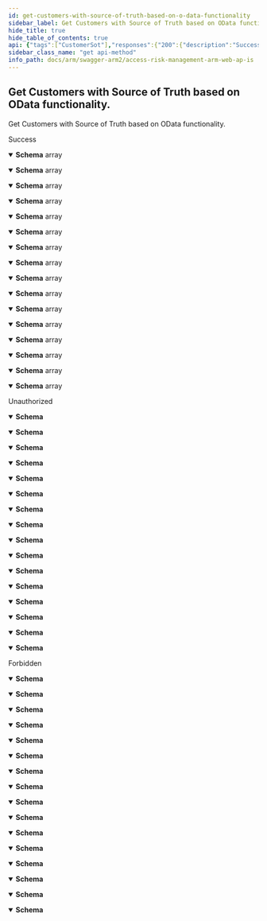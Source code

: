 ```yaml
---
id: get-customers-with-source-of-truth-based-on-o-data-functionality
sidebar_label: Get Customers with Source of Truth based on OData functionality.
hide_title: true
hide_table_of_contents: true
api: {"tags":["CustomerSot"],"responses":{"200":{"description":"Success","content":{"application/json;odata.metadata=minimal;odata.streaming=true":{"schema":{"type":"array","items":{"type":"object","properties":{"customerId":{"type":"string","format":"uuid","nullable":true},"accountId":{"type":"integer","format":"int32","nullable":true},"customerName":{"type":"string","nullable":true},"accountName":{"type":"string","nullable":true},"authenticationMethod":{"enum":[0,1,2,3,4],"type":"integer","format":"int32"},"sourceOfTruth":{"type":"integer","format":"int32"}},"additionalProperties":false}}},"application/json;odata.metadata=minimal;odata.streaming=false":{"schema":{"type":"array","items":{"type":"object","properties":{"customerId":{"type":"string","format":"uuid","nullable":true},"accountId":{"type":"integer","format":"int32","nullable":true},"customerName":{"type":"string","nullable":true},"accountName":{"type":"string","nullable":true},"authenticationMethod":{"enum":[0,1,2,3,4],"type":"integer","format":"int32"},"sourceOfTruth":{"type":"integer","format":"int32"}},"additionalProperties":false}}},"application/json;odata.metadata=minimal":{"schema":{"type":"array","items":{"type":"object","properties":{"customerId":{"type":"string","format":"uuid","nullable":true},"accountId":{"type":"integer","format":"int32","nullable":true},"customerName":{"type":"string","nullable":true},"accountName":{"type":"string","nullable":true},"authenticationMethod":{"enum":[0,1,2,3,4],"type":"integer","format":"int32"},"sourceOfTruth":{"type":"integer","format":"int32"}},"additionalProperties":false}}},"application/json;odata.metadata=full;odata.streaming=true":{"schema":{"type":"array","items":{"type":"object","properties":{"customerId":{"type":"string","format":"uuid","nullable":true},"accountId":{"type":"integer","format":"int32","nullable":true},"customerName":{"type":"string","nullable":true},"accountName":{"type":"string","nullable":true},"authenticationMethod":{"enum":[0,1,2,3,4],"type":"integer","format":"int32"},"sourceOfTruth":{"type":"integer","format":"int32"}},"additionalProperties":false}}},"application/json;odata.metadata=full;odata.streaming=false":{"schema":{"type":"array","items":{"type":"object","properties":{"customerId":{"type":"string","format":"uuid","nullable":true},"accountId":{"type":"integer","format":"int32","nullable":true},"customerName":{"type":"string","nullable":true},"accountName":{"type":"string","nullable":true},"authenticationMethod":{"enum":[0,1,2,3,4],"type":"integer","format":"int32"},"sourceOfTruth":{"type":"integer","format":"int32"}},"additionalProperties":false}}},"application/json;odata.metadata=full":{"schema":{"type":"array","items":{"type":"object","properties":{"customerId":{"type":"string","format":"uuid","nullable":true},"accountId":{"type":"integer","format":"int32","nullable":true},"customerName":{"type":"string","nullable":true},"accountName":{"type":"string","nullable":true},"authenticationMethod":{"enum":[0,1,2,3,4],"type":"integer","format":"int32"},"sourceOfTruth":{"type":"integer","format":"int32"}},"additionalProperties":false}}},"application/json;odata.metadata=none;odata.streaming=true":{"schema":{"type":"array","items":{"type":"object","properties":{"customerId":{"type":"string","format":"uuid","nullable":true},"accountId":{"type":"integer","format":"int32","nullable":true},"customerName":{"type":"string","nullable":true},"accountName":{"type":"string","nullable":true},"authenticationMethod":{"enum":[0,1,2,3,4],"type":"integer","format":"int32"},"sourceOfTruth":{"type":"integer","format":"int32"}},"additionalProperties":false}}},"application/json;odata.metadata=none;odata.streaming=false":{"schema":{"type":"array","items":{"type":"object","properties":{"customerId":{"type":"string","format":"uuid","nullable":true},"accountId":{"type":"integer","format":"int32","nullable":true},"customerName":{"type":"string","nullable":true},"accountName":{"type":"string","nullable":true},"authenticationMethod":{"enum":[0,1,2,3,4],"type":"integer","format":"int32"},"sourceOfTruth":{"type":"integer","format":"int32"}},"additionalProperties":false}}},"application/json;odata.metadata=none":{"schema":{"type":"array","items":{"type":"object","properties":{"customerId":{"type":"string","format":"uuid","nullable":true},"accountId":{"type":"integer","format":"int32","nullable":true},"customerName":{"type":"string","nullable":true},"accountName":{"type":"string","nullable":true},"authenticationMethod":{"enum":[0,1,2,3,4],"type":"integer","format":"int32"},"sourceOfTruth":{"type":"integer","format":"int32"}},"additionalProperties":false}}},"application/json;odata.streaming=true":{"schema":{"type":"array","items":{"type":"object","properties":{"customerId":{"type":"string","format":"uuid","nullable":true},"accountId":{"type":"integer","format":"int32","nullable":true},"customerName":{"type":"string","nullable":true},"accountName":{"type":"string","nullable":true},"authenticationMethod":{"enum":[0,1,2,3,4],"type":"integer","format":"int32"},"sourceOfTruth":{"type":"integer","format":"int32"}},"additionalProperties":false}}},"application/json;odata.streaming=false":{"schema":{"type":"array","items":{"type":"object","properties":{"customerId":{"type":"string","format":"uuid","nullable":true},"accountId":{"type":"integer","format":"int32","nullable":true},"customerName":{"type":"string","nullable":true},"accountName":{"type":"string","nullable":true},"authenticationMethod":{"enum":[0,1,2,3,4],"type":"integer","format":"int32"},"sourceOfTruth":{"type":"integer","format":"int32"}},"additionalProperties":false}}},"application/json":{"schema":{"type":"array","items":{"type":"object","properties":{"customerId":{"type":"string","format":"uuid","nullable":true},"accountId":{"type":"integer","format":"int32","nullable":true},"customerName":{"type":"string","nullable":true},"accountName":{"type":"string","nullable":true},"authenticationMethod":{"enum":[0,1,2,3,4],"type":"integer","format":"int32"},"sourceOfTruth":{"type":"integer","format":"int32"}},"additionalProperties":false}}},"application/xml":{"schema":{"type":"array","items":{"type":"object","properties":{"customerId":{"type":"string","format":"uuid","nullable":true},"accountId":{"type":"integer","format":"int32","nullable":true},"customerName":{"type":"string","nullable":true},"accountName":{"type":"string","nullable":true},"authenticationMethod":{"enum":[0,1,2,3,4],"type":"integer","format":"int32"},"sourceOfTruth":{"type":"integer","format":"int32"}},"additionalProperties":false}}},"application/prs.odatatestxx-odata":{"schema":{"type":"array","items":{"type":"object","properties":{"customerId":{"type":"string","format":"uuid","nullable":true},"accountId":{"type":"integer","format":"int32","nullable":true},"customerName":{"type":"string","nullable":true},"accountName":{"type":"string","nullable":true},"authenticationMethod":{"enum":[0,1,2,3,4],"type":"integer","format":"int32"},"sourceOfTruth":{"type":"integer","format":"int32"}},"additionalProperties":false}}},"text/plain":{"schema":{"type":"array","items":{"type":"object","properties":{"customerId":{"type":"string","format":"uuid","nullable":true},"accountId":{"type":"integer","format":"int32","nullable":true},"customerName":{"type":"string","nullable":true},"accountName":{"type":"string","nullable":true},"authenticationMethod":{"enum":[0,1,2,3,4],"type":"integer","format":"int32"},"sourceOfTruth":{"type":"integer","format":"int32"}},"additionalProperties":false}}},"text/json":{"schema":{"type":"array","items":{"type":"object","properties":{"customerId":{"type":"string","format":"uuid","nullable":true},"accountId":{"type":"integer","format":"int32","nullable":true},"customerName":{"type":"string","nullable":true},"accountName":{"type":"string","nullable":true},"authenticationMethod":{"enum":[0,1,2,3,4],"type":"integer","format":"int32"},"sourceOfTruth":{"type":"integer","format":"int32"}},"additionalProperties":false}}}}},"401":{"description":"Unauthorized","content":{"application/json;odata.metadata=minimal;odata.streaming=true":{"schema":{}},"application/json;odata.metadata=minimal;odata.streaming=false":{"schema":{}},"application/json;odata.metadata=minimal":{"schema":{}},"application/json;odata.metadata=full;odata.streaming=true":{"schema":{}},"application/json;odata.metadata=full;odata.streaming=false":{"schema":{}},"application/json;odata.metadata=full":{"schema":{}},"application/json;odata.metadata=none;odata.streaming=true":{"schema":{}},"application/json;odata.metadata=none;odata.streaming=false":{"schema":{}},"application/json;odata.metadata=none":{"schema":{}},"application/json;odata.streaming=true":{"schema":{}},"application/json;odata.streaming=false":{"schema":{}},"application/json":{"schema":{}},"application/xml":{"schema":{}},"application/prs.odatatestxx-odata":{"schema":{}},"text/plain":{"schema":{}},"text/json":{"schema":{}}}},"403":{"description":"Forbidden","content":{"application/json;odata.metadata=minimal;odata.streaming=true":{"schema":{}},"application/json;odata.metadata=minimal;odata.streaming=false":{"schema":{}},"application/json;odata.metadata=minimal":{"schema":{}},"application/json;odata.metadata=full;odata.streaming=true":{"schema":{}},"application/json;odata.metadata=full;odata.streaming=false":{"schema":{}},"application/json;odata.metadata=full":{"schema":{}},"application/json;odata.metadata=none;odata.streaming=true":{"schema":{}},"application/json;odata.metadata=none;odata.streaming=false":{"schema":{}},"application/json;odata.metadata=none":{"schema":{}},"application/json;odata.streaming=true":{"schema":{}},"application/json;odata.streaming=false":{"schema":{}},"application/json":{"schema":{}},"application/xml":{"schema":{}},"application/prs.odatatestxx-odata":{"schema":{}},"text/plain":{"schema":{}},"text/json":{"schema":{}}}}},"description":"Get Customers with Source of Truth based on OData functionality.","method":"get","path":"/api/customer-sot","info":{"title":"Access Risk Management ARM Web APIs","version":"v1"},"postman":{"name":"Get Customers with Source of Truth based on OData functionality.","description":{"type":"text/plain"},"url":{"path":["api","customer-sot"],"host":["{{baseUrl}}"],"query":[],"variable":[]},"header":[{"key":"Accept","value":"application/json;odata.metadata=minimal;odata.streaming=true"}],"method":"GET"}}
sidebar_class_name: "get api-method"
info_path: docs/arm/swagger-arm2/access-risk-management-arm-web-ap-is
---
```



## Get Customers with Source of Truth based on OData functionality.



Get Customers with Source of Truth based on OData functionality.

<div><ApiTabs><TabItem label={"200"} value={"200"}><div>

Success

</div><div><MimeTabs groupId={"mime-type"}><TabItem label={"application/json;odata.metadata=minimal;odata.streaming=true"} value={"application/json;odata.metadata=minimal;odata.streaming=true"}><SchemaTabs groupId={"schema-tabs"}><TabItem label={"Schema"} value={"Schema"}><details style={{}} data-collapsed={false} open={true}><summary style={{"textAlign":"left"}}><strong>Schema</strong><span style={{"opacity":"0.6"}}> array</span></summary><div style={{"textAlign":"left","marginLeft":"1rem"}}></div><ul style={{"marginLeft":"1rem"}}><SchemaItem collapsible={false} name={"customerId"} required={false} schemaDescription={undefined} schemaName={"uuid"} qualifierMessage={undefined} defaultValue={undefined}></SchemaItem><SchemaItem collapsible={false} name={"accountId"} required={false} schemaDescription={undefined} schemaName={"int32"} qualifierMessage={undefined} defaultValue={undefined}></SchemaItem><SchemaItem collapsible={false} name={"customerName"} required={false} schemaDescription={undefined} schemaName={"string"} qualifierMessage={undefined} defaultValue={undefined}></SchemaItem><SchemaItem collapsible={false} name={"accountName"} required={false} schemaDescription={undefined} schemaName={"string"} qualifierMessage={undefined} defaultValue={undefined}></SchemaItem><SchemaItem collapsible={false} name={"authenticationMethod"} required={false} schemaDescription={undefined} schemaName={"int32"} qualifierMessage={"**Possible values:** [`0`, `1`, `2`, `3`, `4`]"} defaultValue={undefined}></SchemaItem><SchemaItem collapsible={false} name={"sourceOfTruth"} required={false} schemaDescription={undefined} schemaName={"int32"} qualifierMessage={undefined} defaultValue={undefined}></SchemaItem></ul></details></TabItem></SchemaTabs></TabItem><TabItem label={"application/json;odata.metadata=minimal;odata.streaming=false"} value={"application/json;odata.metadata=minimal;odata.streaming=false"}><SchemaTabs groupId={"schema-tabs"}><TabItem label={"Schema"} value={"Schema"}><details style={{}} data-collapsed={false} open={true}><summary style={{"textAlign":"left"}}><strong>Schema</strong><span style={{"opacity":"0.6"}}> array</span></summary><div style={{"textAlign":"left","marginLeft":"1rem"}}></div><ul style={{"marginLeft":"1rem"}}><SchemaItem collapsible={false} name={"customerId"} required={false} schemaDescription={undefined} schemaName={"uuid"} qualifierMessage={undefined} defaultValue={undefined}></SchemaItem><SchemaItem collapsible={false} name={"accountId"} required={false} schemaDescription={undefined} schemaName={"int32"} qualifierMessage={undefined} defaultValue={undefined}></SchemaItem><SchemaItem collapsible={false} name={"customerName"} required={false} schemaDescription={undefined} schemaName={"string"} qualifierMessage={undefined} defaultValue={undefined}></SchemaItem><SchemaItem collapsible={false} name={"accountName"} required={false} schemaDescription={undefined} schemaName={"string"} qualifierMessage={undefined} defaultValue={undefined}></SchemaItem><SchemaItem collapsible={false} name={"authenticationMethod"} required={false} schemaDescription={undefined} schemaName={"int32"} qualifierMessage={"**Possible values:** [`0`, `1`, `2`, `3`, `4`]"} defaultValue={undefined}></SchemaItem><SchemaItem collapsible={false} name={"sourceOfTruth"} required={false} schemaDescription={undefined} schemaName={"int32"} qualifierMessage={undefined} defaultValue={undefined}></SchemaItem></ul></details></TabItem></SchemaTabs></TabItem><TabItem label={"application/json;odata.metadata=minimal"} value={"application/json;odata.metadata=minimal"}><SchemaTabs groupId={"schema-tabs"}><TabItem label={"Schema"} value={"Schema"}><details style={{}} data-collapsed={false} open={true}><summary style={{"textAlign":"left"}}><strong>Schema</strong><span style={{"opacity":"0.6"}}> array</span></summary><div style={{"textAlign":"left","marginLeft":"1rem"}}></div><ul style={{"marginLeft":"1rem"}}><SchemaItem collapsible={false} name={"customerId"} required={false} schemaDescription={undefined} schemaName={"uuid"} qualifierMessage={undefined} defaultValue={undefined}></SchemaItem><SchemaItem collapsible={false} name={"accountId"} required={false} schemaDescription={undefined} schemaName={"int32"} qualifierMessage={undefined} defaultValue={undefined}></SchemaItem><SchemaItem collapsible={false} name={"customerName"} required={false} schemaDescription={undefined} schemaName={"string"} qualifierMessage={undefined} defaultValue={undefined}></SchemaItem><SchemaItem collapsible={false} name={"accountName"} required={false} schemaDescription={undefined} schemaName={"string"} qualifierMessage={undefined} defaultValue={undefined}></SchemaItem><SchemaItem collapsible={false} name={"authenticationMethod"} required={false} schemaDescription={undefined} schemaName={"int32"} qualifierMessage={"**Possible values:** [`0`, `1`, `2`, `3`, `4`]"} defaultValue={undefined}></SchemaItem><SchemaItem collapsible={false} name={"sourceOfTruth"} required={false} schemaDescription={undefined} schemaName={"int32"} qualifierMessage={undefined} defaultValue={undefined}></SchemaItem></ul></details></TabItem></SchemaTabs></TabItem><TabItem label={"application/json;odata.metadata=full;odata.streaming=true"} value={"application/json;odata.metadata=full;odata.streaming=true"}><SchemaTabs groupId={"schema-tabs"}><TabItem label={"Schema"} value={"Schema"}><details style={{}} data-collapsed={false} open={true}><summary style={{"textAlign":"left"}}><strong>Schema</strong><span style={{"opacity":"0.6"}}> array</span></summary><div style={{"textAlign":"left","marginLeft":"1rem"}}></div><ul style={{"marginLeft":"1rem"}}><SchemaItem collapsible={false} name={"customerId"} required={false} schemaDescription={undefined} schemaName={"uuid"} qualifierMessage={undefined} defaultValue={undefined}></SchemaItem><SchemaItem collapsible={false} name={"accountId"} required={false} schemaDescription={undefined} schemaName={"int32"} qualifierMessage={undefined} defaultValue={undefined}></SchemaItem><SchemaItem collapsible={false} name={"customerName"} required={false} schemaDescription={undefined} schemaName={"string"} qualifierMessage={undefined} defaultValue={undefined}></SchemaItem><SchemaItem collapsible={false} name={"accountName"} required={false} schemaDescription={undefined} schemaName={"string"} qualifierMessage={undefined} defaultValue={undefined}></SchemaItem><SchemaItem collapsible={false} name={"authenticationMethod"} required={false} schemaDescription={undefined} schemaName={"int32"} qualifierMessage={"**Possible values:** [`0`, `1`, `2`, `3`, `4`]"} defaultValue={undefined}></SchemaItem><SchemaItem collapsible={false} name={"sourceOfTruth"} required={false} schemaDescription={undefined} schemaName={"int32"} qualifierMessage={undefined} defaultValue={undefined}></SchemaItem></ul></details></TabItem></SchemaTabs></TabItem><TabItem label={"application/json;odata.metadata=full;odata.streaming=false"} value={"application/json;odata.metadata=full;odata.streaming=false"}><SchemaTabs groupId={"schema-tabs"}><TabItem label={"Schema"} value={"Schema"}><details style={{}} data-collapsed={false} open={true}><summary style={{"textAlign":"left"}}><strong>Schema</strong><span style={{"opacity":"0.6"}}> array</span></summary><div style={{"textAlign":"left","marginLeft":"1rem"}}></div><ul style={{"marginLeft":"1rem"}}><SchemaItem collapsible={false} name={"customerId"} required={false} schemaDescription={undefined} schemaName={"uuid"} qualifierMessage={undefined} defaultValue={undefined}></SchemaItem><SchemaItem collapsible={false} name={"accountId"} required={false} schemaDescription={undefined} schemaName={"int32"} qualifierMessage={undefined} defaultValue={undefined}></SchemaItem><SchemaItem collapsible={false} name={"customerName"} required={false} schemaDescription={undefined} schemaName={"string"} qualifierMessage={undefined} defaultValue={undefined}></SchemaItem><SchemaItem collapsible={false} name={"accountName"} required={false} schemaDescription={undefined} schemaName={"string"} qualifierMessage={undefined} defaultValue={undefined}></SchemaItem><SchemaItem collapsible={false} name={"authenticationMethod"} required={false} schemaDescription={undefined} schemaName={"int32"} qualifierMessage={"**Possible values:** [`0`, `1`, `2`, `3`, `4`]"} defaultValue={undefined}></SchemaItem><SchemaItem collapsible={false} name={"sourceOfTruth"} required={false} schemaDescription={undefined} schemaName={"int32"} qualifierMessage={undefined} defaultValue={undefined}></SchemaItem></ul></details></TabItem></SchemaTabs></TabItem><TabItem label={"application/json;odata.metadata=full"} value={"application/json;odata.metadata=full"}><SchemaTabs groupId={"schema-tabs"}><TabItem label={"Schema"} value={"Schema"}><details style={{}} data-collapsed={false} open={true}><summary style={{"textAlign":"left"}}><strong>Schema</strong><span style={{"opacity":"0.6"}}> array</span></summary><div style={{"textAlign":"left","marginLeft":"1rem"}}></div><ul style={{"marginLeft":"1rem"}}><SchemaItem collapsible={false} name={"customerId"} required={false} schemaDescription={undefined} schemaName={"uuid"} qualifierMessage={undefined} defaultValue={undefined}></SchemaItem><SchemaItem collapsible={false} name={"accountId"} required={false} schemaDescription={undefined} schemaName={"int32"} qualifierMessage={undefined} defaultValue={undefined}></SchemaItem><SchemaItem collapsible={false} name={"customerName"} required={false} schemaDescription={undefined} schemaName={"string"} qualifierMessage={undefined} defaultValue={undefined}></SchemaItem><SchemaItem collapsible={false} name={"accountName"} required={false} schemaDescription={undefined} schemaName={"string"} qualifierMessage={undefined} defaultValue={undefined}></SchemaItem><SchemaItem collapsible={false} name={"authenticationMethod"} required={false} schemaDescription={undefined} schemaName={"int32"} qualifierMessage={"**Possible values:** [`0`, `1`, `2`, `3`, `4`]"} defaultValue={undefined}></SchemaItem><SchemaItem collapsible={false} name={"sourceOfTruth"} required={false} schemaDescription={undefined} schemaName={"int32"} qualifierMessage={undefined} defaultValue={undefined}></SchemaItem></ul></details></TabItem></SchemaTabs></TabItem><TabItem label={"application/json;odata.metadata=none;odata.streaming=true"} value={"application/json;odata.metadata=none;odata.streaming=true"}><SchemaTabs groupId={"schema-tabs"}><TabItem label={"Schema"} value={"Schema"}><details style={{}} data-collapsed={false} open={true}><summary style={{"textAlign":"left"}}><strong>Schema</strong><span style={{"opacity":"0.6"}}> array</span></summary><div style={{"textAlign":"left","marginLeft":"1rem"}}></div><ul style={{"marginLeft":"1rem"}}><SchemaItem collapsible={false} name={"customerId"} required={false} schemaDescription={undefined} schemaName={"uuid"} qualifierMessage={undefined} defaultValue={undefined}></SchemaItem><SchemaItem collapsible={false} name={"accountId"} required={false} schemaDescription={undefined} schemaName={"int32"} qualifierMessage={undefined} defaultValue={undefined}></SchemaItem><SchemaItem collapsible={false} name={"customerName"} required={false} schemaDescription={undefined} schemaName={"string"} qualifierMessage={undefined} defaultValue={undefined}></SchemaItem><SchemaItem collapsible={false} name={"accountName"} required={false} schemaDescription={undefined} schemaName={"string"} qualifierMessage={undefined} defaultValue={undefined}></SchemaItem><SchemaItem collapsible={false} name={"authenticationMethod"} required={false} schemaDescription={undefined} schemaName={"int32"} qualifierMessage={"**Possible values:** [`0`, `1`, `2`, `3`, `4`]"} defaultValue={undefined}></SchemaItem><SchemaItem collapsible={false} name={"sourceOfTruth"} required={false} schemaDescription={undefined} schemaName={"int32"} qualifierMessage={undefined} defaultValue={undefined}></SchemaItem></ul></details></TabItem></SchemaTabs></TabItem><TabItem label={"application/json;odata.metadata=none;odata.streaming=false"} value={"application/json;odata.metadata=none;odata.streaming=false"}><SchemaTabs groupId={"schema-tabs"}><TabItem label={"Schema"} value={"Schema"}><details style={{}} data-collapsed={false} open={true}><summary style={{"textAlign":"left"}}><strong>Schema</strong><span style={{"opacity":"0.6"}}> array</span></summary><div style={{"textAlign":"left","marginLeft":"1rem"}}></div><ul style={{"marginLeft":"1rem"}}><SchemaItem collapsible={false} name={"customerId"} required={false} schemaDescription={undefined} schemaName={"uuid"} qualifierMessage={undefined} defaultValue={undefined}></SchemaItem><SchemaItem collapsible={false} name={"accountId"} required={false} schemaDescription={undefined} schemaName={"int32"} qualifierMessage={undefined} defaultValue={undefined}></SchemaItem><SchemaItem collapsible={false} name={"customerName"} required={false} schemaDescription={undefined} schemaName={"string"} qualifierMessage={undefined} defaultValue={undefined}></SchemaItem><SchemaItem collapsible={false} name={"accountName"} required={false} schemaDescription={undefined} schemaName={"string"} qualifierMessage={undefined} defaultValue={undefined}></SchemaItem><SchemaItem collapsible={false} name={"authenticationMethod"} required={false} schemaDescription={undefined} schemaName={"int32"} qualifierMessage={"**Possible values:** [`0`, `1`, `2`, `3`, `4`]"} defaultValue={undefined}></SchemaItem><SchemaItem collapsible={false} name={"sourceOfTruth"} required={false} schemaDescription={undefined} schemaName={"int32"} qualifierMessage={undefined} defaultValue={undefined}></SchemaItem></ul></details></TabItem></SchemaTabs></TabItem><TabItem label={"application/json;odata.metadata=none"} value={"application/json;odata.metadata=none"}><SchemaTabs groupId={"schema-tabs"}><TabItem label={"Schema"} value={"Schema"}><details style={{}} data-collapsed={false} open={true}><summary style={{"textAlign":"left"}}><strong>Schema</strong><span style={{"opacity":"0.6"}}> array</span></summary><div style={{"textAlign":"left","marginLeft":"1rem"}}></div><ul style={{"marginLeft":"1rem"}}><SchemaItem collapsible={false} name={"customerId"} required={false} schemaDescription={undefined} schemaName={"uuid"} qualifierMessage={undefined} defaultValue={undefined}></SchemaItem><SchemaItem collapsible={false} name={"accountId"} required={false} schemaDescription={undefined} schemaName={"int32"} qualifierMessage={undefined} defaultValue={undefined}></SchemaItem><SchemaItem collapsible={false} name={"customerName"} required={false} schemaDescription={undefined} schemaName={"string"} qualifierMessage={undefined} defaultValue={undefined}></SchemaItem><SchemaItem collapsible={false} name={"accountName"} required={false} schemaDescription={undefined} schemaName={"string"} qualifierMessage={undefined} defaultValue={undefined}></SchemaItem><SchemaItem collapsible={false} name={"authenticationMethod"} required={false} schemaDescription={undefined} schemaName={"int32"} qualifierMessage={"**Possible values:** [`0`, `1`, `2`, `3`, `4`]"} defaultValue={undefined}></SchemaItem><SchemaItem collapsible={false} name={"sourceOfTruth"} required={false} schemaDescription={undefined} schemaName={"int32"} qualifierMessage={undefined} defaultValue={undefined}></SchemaItem></ul></details></TabItem></SchemaTabs></TabItem><TabItem label={"application/json;odata.streaming=true"} value={"application/json;odata.streaming=true"}><SchemaTabs groupId={"schema-tabs"}><TabItem label={"Schema"} value={"Schema"}><details style={{}} data-collapsed={false} open={true}><summary style={{"textAlign":"left"}}><strong>Schema</strong><span style={{"opacity":"0.6"}}> array</span></summary><div style={{"textAlign":"left","marginLeft":"1rem"}}></div><ul style={{"marginLeft":"1rem"}}><SchemaItem collapsible={false} name={"customerId"} required={false} schemaDescription={undefined} schemaName={"uuid"} qualifierMessage={undefined} defaultValue={undefined}></SchemaItem><SchemaItem collapsible={false} name={"accountId"} required={false} schemaDescription={undefined} schemaName={"int32"} qualifierMessage={undefined} defaultValue={undefined}></SchemaItem><SchemaItem collapsible={false} name={"customerName"} required={false} schemaDescription={undefined} schemaName={"string"} qualifierMessage={undefined} defaultValue={undefined}></SchemaItem><SchemaItem collapsible={false} name={"accountName"} required={false} schemaDescription={undefined} schemaName={"string"} qualifierMessage={undefined} defaultValue={undefined}></SchemaItem><SchemaItem collapsible={false} name={"authenticationMethod"} required={false} schemaDescription={undefined} schemaName={"int32"} qualifierMessage={"**Possible values:** [`0`, `1`, `2`, `3`, `4`]"} defaultValue={undefined}></SchemaItem><SchemaItem collapsible={false} name={"sourceOfTruth"} required={false} schemaDescription={undefined} schemaName={"int32"} qualifierMessage={undefined} defaultValue={undefined}></SchemaItem></ul></details></TabItem></SchemaTabs></TabItem><TabItem label={"application/json;odata.streaming=false"} value={"application/json;odata.streaming=false"}><SchemaTabs groupId={"schema-tabs"}><TabItem label={"Schema"} value={"Schema"}><details style={{}} data-collapsed={false} open={true}><summary style={{"textAlign":"left"}}><strong>Schema</strong><span style={{"opacity":"0.6"}}> array</span></summary><div style={{"textAlign":"left","marginLeft":"1rem"}}></div><ul style={{"marginLeft":"1rem"}}><SchemaItem collapsible={false} name={"customerId"} required={false} schemaDescription={undefined} schemaName={"uuid"} qualifierMessage={undefined} defaultValue={undefined}></SchemaItem><SchemaItem collapsible={false} name={"accountId"} required={false} schemaDescription={undefined} schemaName={"int32"} qualifierMessage={undefined} defaultValue={undefined}></SchemaItem><SchemaItem collapsible={false} name={"customerName"} required={false} schemaDescription={undefined} schemaName={"string"} qualifierMessage={undefined} defaultValue={undefined}></SchemaItem><SchemaItem collapsible={false} name={"accountName"} required={false} schemaDescription={undefined} schemaName={"string"} qualifierMessage={undefined} defaultValue={undefined}></SchemaItem><SchemaItem collapsible={false} name={"authenticationMethod"} required={false} schemaDescription={undefined} schemaName={"int32"} qualifierMessage={"**Possible values:** [`0`, `1`, `2`, `3`, `4`]"} defaultValue={undefined}></SchemaItem><SchemaItem collapsible={false} name={"sourceOfTruth"} required={false} schemaDescription={undefined} schemaName={"int32"} qualifierMessage={undefined} defaultValue={undefined}></SchemaItem></ul></details></TabItem></SchemaTabs></TabItem><TabItem label={"application/json"} value={"application/json"}><SchemaTabs groupId={"schema-tabs"}><TabItem label={"Schema"} value={"Schema"}><details style={{}} data-collapsed={false} open={true}><summary style={{"textAlign":"left"}}><strong>Schema</strong><span style={{"opacity":"0.6"}}> array</span></summary><div style={{"textAlign":"left","marginLeft":"1rem"}}></div><ul style={{"marginLeft":"1rem"}}><SchemaItem collapsible={false} name={"customerId"} required={false} schemaDescription={undefined} schemaName={"uuid"} qualifierMessage={undefined} defaultValue={undefined}></SchemaItem><SchemaItem collapsible={false} name={"accountId"} required={false} schemaDescription={undefined} schemaName={"int32"} qualifierMessage={undefined} defaultValue={undefined}></SchemaItem><SchemaItem collapsible={false} name={"customerName"} required={false} schemaDescription={undefined} schemaName={"string"} qualifierMessage={undefined} defaultValue={undefined}></SchemaItem><SchemaItem collapsible={false} name={"accountName"} required={false} schemaDescription={undefined} schemaName={"string"} qualifierMessage={undefined} defaultValue={undefined}></SchemaItem><SchemaItem collapsible={false} name={"authenticationMethod"} required={false} schemaDescription={undefined} schemaName={"int32"} qualifierMessage={"**Possible values:** [`0`, `1`, `2`, `3`, `4`]"} defaultValue={undefined}></SchemaItem><SchemaItem collapsible={false} name={"sourceOfTruth"} required={false} schemaDescription={undefined} schemaName={"int32"} qualifierMessage={undefined} defaultValue={undefined}></SchemaItem></ul></details></TabItem></SchemaTabs></TabItem><TabItem label={"application/xml"} value={"application/xml"}><SchemaTabs groupId={"schema-tabs"}><TabItem label={"Schema"} value={"Schema"}><details style={{}} data-collapsed={false} open={true}><summary style={{"textAlign":"left"}}><strong>Schema</strong><span style={{"opacity":"0.6"}}> array</span></summary><div style={{"textAlign":"left","marginLeft":"1rem"}}></div><ul style={{"marginLeft":"1rem"}}><SchemaItem collapsible={false} name={"customerId"} required={false} schemaDescription={undefined} schemaName={"uuid"} qualifierMessage={undefined} defaultValue={undefined}></SchemaItem><SchemaItem collapsible={false} name={"accountId"} required={false} schemaDescription={undefined} schemaName={"int32"} qualifierMessage={undefined} defaultValue={undefined}></SchemaItem><SchemaItem collapsible={false} name={"customerName"} required={false} schemaDescription={undefined} schemaName={"string"} qualifierMessage={undefined} defaultValue={undefined}></SchemaItem><SchemaItem collapsible={false} name={"accountName"} required={false} schemaDescription={undefined} schemaName={"string"} qualifierMessage={undefined} defaultValue={undefined}></SchemaItem><SchemaItem collapsible={false} name={"authenticationMethod"} required={false} schemaDescription={undefined} schemaName={"int32"} qualifierMessage={"**Possible values:** [`0`, `1`, `2`, `3`, `4`]"} defaultValue={undefined}></SchemaItem><SchemaItem collapsible={false} name={"sourceOfTruth"} required={false} schemaDescription={undefined} schemaName={"int32"} qualifierMessage={undefined} defaultValue={undefined}></SchemaItem></ul></details></TabItem></SchemaTabs></TabItem><TabItem label={"application/prs.odatatestxx-odata"} value={"application/prs.odatatestxx-odata"}><SchemaTabs groupId={"schema-tabs"}><TabItem label={"Schema"} value={"Schema"}><details style={{}} data-collapsed={false} open={true}><summary style={{"textAlign":"left"}}><strong>Schema</strong><span style={{"opacity":"0.6"}}> array</span></summary><div style={{"textAlign":"left","marginLeft":"1rem"}}></div><ul style={{"marginLeft":"1rem"}}><SchemaItem collapsible={false} name={"customerId"} required={false} schemaDescription={undefined} schemaName={"uuid"} qualifierMessage={undefined} defaultValue={undefined}></SchemaItem><SchemaItem collapsible={false} name={"accountId"} required={false} schemaDescription={undefined} schemaName={"int32"} qualifierMessage={undefined} defaultValue={undefined}></SchemaItem><SchemaItem collapsible={false} name={"customerName"} required={false} schemaDescription={undefined} schemaName={"string"} qualifierMessage={undefined} defaultValue={undefined}></SchemaItem><SchemaItem collapsible={false} name={"accountName"} required={false} schemaDescription={undefined} schemaName={"string"} qualifierMessage={undefined} defaultValue={undefined}></SchemaItem><SchemaItem collapsible={false} name={"authenticationMethod"} required={false} schemaDescription={undefined} schemaName={"int32"} qualifierMessage={"**Possible values:** [`0`, `1`, `2`, `3`, `4`]"} defaultValue={undefined}></SchemaItem><SchemaItem collapsible={false} name={"sourceOfTruth"} required={false} schemaDescription={undefined} schemaName={"int32"} qualifierMessage={undefined} defaultValue={undefined}></SchemaItem></ul></details></TabItem></SchemaTabs></TabItem><TabItem label={"text/plain"} value={"text/plain"}><SchemaTabs groupId={"schema-tabs"}><TabItem label={"Schema"} value={"Schema"}><details style={{}} data-collapsed={false} open={true}><summary style={{"textAlign":"left"}}><strong>Schema</strong><span style={{"opacity":"0.6"}}> array</span></summary><div style={{"textAlign":"left","marginLeft":"1rem"}}></div><ul style={{"marginLeft":"1rem"}}><SchemaItem collapsible={false} name={"customerId"} required={false} schemaDescription={undefined} schemaName={"uuid"} qualifierMessage={undefined} defaultValue={undefined}></SchemaItem><SchemaItem collapsible={false} name={"accountId"} required={false} schemaDescription={undefined} schemaName={"int32"} qualifierMessage={undefined} defaultValue={undefined}></SchemaItem><SchemaItem collapsible={false} name={"customerName"} required={false} schemaDescription={undefined} schemaName={"string"} qualifierMessage={undefined} defaultValue={undefined}></SchemaItem><SchemaItem collapsible={false} name={"accountName"} required={false} schemaDescription={undefined} schemaName={"string"} qualifierMessage={undefined} defaultValue={undefined}></SchemaItem><SchemaItem collapsible={false} name={"authenticationMethod"} required={false} schemaDescription={undefined} schemaName={"int32"} qualifierMessage={"**Possible values:** [`0`, `1`, `2`, `3`, `4`]"} defaultValue={undefined}></SchemaItem><SchemaItem collapsible={false} name={"sourceOfTruth"} required={false} schemaDescription={undefined} schemaName={"int32"} qualifierMessage={undefined} defaultValue={undefined}></SchemaItem></ul></details></TabItem></SchemaTabs></TabItem><TabItem label={"text/json"} value={"text/json"}><SchemaTabs groupId={"schema-tabs"}><TabItem label={"Schema"} value={"Schema"}><details style={{}} data-collapsed={false} open={true}><summary style={{"textAlign":"left"}}><strong>Schema</strong><span style={{"opacity":"0.6"}}> array</span></summary><div style={{"textAlign":"left","marginLeft":"1rem"}}></div><ul style={{"marginLeft":"1rem"}}><SchemaItem collapsible={false} name={"customerId"} required={false} schemaDescription={undefined} schemaName={"uuid"} qualifierMessage={undefined} defaultValue={undefined}></SchemaItem><SchemaItem collapsible={false} name={"accountId"} required={false} schemaDescription={undefined} schemaName={"int32"} qualifierMessage={undefined} defaultValue={undefined}></SchemaItem><SchemaItem collapsible={false} name={"customerName"} required={false} schemaDescription={undefined} schemaName={"string"} qualifierMessage={undefined} defaultValue={undefined}></SchemaItem><SchemaItem collapsible={false} name={"accountName"} required={false} schemaDescription={undefined} schemaName={"string"} qualifierMessage={undefined} defaultValue={undefined}></SchemaItem><SchemaItem collapsible={false} name={"authenticationMethod"} required={false} schemaDescription={undefined} schemaName={"int32"} qualifierMessage={"**Possible values:** [`0`, `1`, `2`, `3`, `4`]"} defaultValue={undefined}></SchemaItem><SchemaItem collapsible={false} name={"sourceOfTruth"} required={false} schemaDescription={undefined} schemaName={"int32"} qualifierMessage={undefined} defaultValue={undefined}></SchemaItem></ul></details></TabItem></SchemaTabs></TabItem></MimeTabs></div></TabItem><TabItem label={"401"} value={"401"}><div>

Unauthorized

</div><div><MimeTabs groupId={"mime-type"}><TabItem label={"application/json;odata.metadata=minimal;odata.streaming=true"} value={"application/json;odata.metadata=minimal;odata.streaming=true"}><SchemaTabs groupId={"schema-tabs"}><TabItem label={"Schema"} value={"Schema"}><details style={{}} data-collapsed={false} open={true}><summary style={{"textAlign":"left"}}><strong>Schema</strong></summary><div style={{"textAlign":"left","marginLeft":"1rem"}}></div><ul style={{"marginLeft":"1rem"}}></ul></details></TabItem></SchemaTabs></TabItem><TabItem label={"application/json;odata.metadata=minimal;odata.streaming=false"} value={"application/json;odata.metadata=minimal;odata.streaming=false"}><SchemaTabs groupId={"schema-tabs"}><TabItem label={"Schema"} value={"Schema"}><details style={{}} data-collapsed={false} open={true}><summary style={{"textAlign":"left"}}><strong>Schema</strong></summary><div style={{"textAlign":"left","marginLeft":"1rem"}}></div><ul style={{"marginLeft":"1rem"}}></ul></details></TabItem></SchemaTabs></TabItem><TabItem label={"application/json;odata.metadata=minimal"} value={"application/json;odata.metadata=minimal"}><SchemaTabs groupId={"schema-tabs"}><TabItem label={"Schema"} value={"Schema"}><details style={{}} data-collapsed={false} open={true}><summary style={{"textAlign":"left"}}><strong>Schema</strong></summary><div style={{"textAlign":"left","marginLeft":"1rem"}}></div><ul style={{"marginLeft":"1rem"}}></ul></details></TabItem></SchemaTabs></TabItem><TabItem label={"application/json;odata.metadata=full;odata.streaming=true"} value={"application/json;odata.metadata=full;odata.streaming=true"}><SchemaTabs groupId={"schema-tabs"}><TabItem label={"Schema"} value={"Schema"}><details style={{}} data-collapsed={false} open={true}><summary style={{"textAlign":"left"}}><strong>Schema</strong></summary><div style={{"textAlign":"left","marginLeft":"1rem"}}></div><ul style={{"marginLeft":"1rem"}}></ul></details></TabItem></SchemaTabs></TabItem><TabItem label={"application/json;odata.metadata=full;odata.streaming=false"} value={"application/json;odata.metadata=full;odata.streaming=false"}><SchemaTabs groupId={"schema-tabs"}><TabItem label={"Schema"} value={"Schema"}><details style={{}} data-collapsed={false} open={true}><summary style={{"textAlign":"left"}}><strong>Schema</strong></summary><div style={{"textAlign":"left","marginLeft":"1rem"}}></div><ul style={{"marginLeft":"1rem"}}></ul></details></TabItem></SchemaTabs></TabItem><TabItem label={"application/json;odata.metadata=full"} value={"application/json;odata.metadata=full"}><SchemaTabs groupId={"schema-tabs"}><TabItem label={"Schema"} value={"Schema"}><details style={{}} data-collapsed={false} open={true}><summary style={{"textAlign":"left"}}><strong>Schema</strong></summary><div style={{"textAlign":"left","marginLeft":"1rem"}}></div><ul style={{"marginLeft":"1rem"}}></ul></details></TabItem></SchemaTabs></TabItem><TabItem label={"application/json;odata.metadata=none;odata.streaming=true"} value={"application/json;odata.metadata=none;odata.streaming=true"}><SchemaTabs groupId={"schema-tabs"}><TabItem label={"Schema"} value={"Schema"}><details style={{}} data-collapsed={false} open={true}><summary style={{"textAlign":"left"}}><strong>Schema</strong></summary><div style={{"textAlign":"left","marginLeft":"1rem"}}></div><ul style={{"marginLeft":"1rem"}}></ul></details></TabItem></SchemaTabs></TabItem><TabItem label={"application/json;odata.metadata=none;odata.streaming=false"} value={"application/json;odata.metadata=none;odata.streaming=false"}><SchemaTabs groupId={"schema-tabs"}><TabItem label={"Schema"} value={"Schema"}><details style={{}} data-collapsed={false} open={true}><summary style={{"textAlign":"left"}}><strong>Schema</strong></summary><div style={{"textAlign":"left","marginLeft":"1rem"}}></div><ul style={{"marginLeft":"1rem"}}></ul></details></TabItem></SchemaTabs></TabItem><TabItem label={"application/json;odata.metadata=none"} value={"application/json;odata.metadata=none"}><SchemaTabs groupId={"schema-tabs"}><TabItem label={"Schema"} value={"Schema"}><details style={{}} data-collapsed={false} open={true}><summary style={{"textAlign":"left"}}><strong>Schema</strong></summary><div style={{"textAlign":"left","marginLeft":"1rem"}}></div><ul style={{"marginLeft":"1rem"}}></ul></details></TabItem></SchemaTabs></TabItem><TabItem label={"application/json;odata.streaming=true"} value={"application/json;odata.streaming=true"}><SchemaTabs groupId={"schema-tabs"}><TabItem label={"Schema"} value={"Schema"}><details style={{}} data-collapsed={false} open={true}><summary style={{"textAlign":"left"}}><strong>Schema</strong></summary><div style={{"textAlign":"left","marginLeft":"1rem"}}></div><ul style={{"marginLeft":"1rem"}}></ul></details></TabItem></SchemaTabs></TabItem><TabItem label={"application/json;odata.streaming=false"} value={"application/json;odata.streaming=false"}><SchemaTabs groupId={"schema-tabs"}><TabItem label={"Schema"} value={"Schema"}><details style={{}} data-collapsed={false} open={true}><summary style={{"textAlign":"left"}}><strong>Schema</strong></summary><div style={{"textAlign":"left","marginLeft":"1rem"}}></div><ul style={{"marginLeft":"1rem"}}></ul></details></TabItem></SchemaTabs></TabItem><TabItem label={"application/json"} value={"application/json"}><SchemaTabs groupId={"schema-tabs"}><TabItem label={"Schema"} value={"Schema"}><details style={{}} data-collapsed={false} open={true}><summary style={{"textAlign":"left"}}><strong>Schema</strong></summary><div style={{"textAlign":"left","marginLeft":"1rem"}}></div><ul style={{"marginLeft":"1rem"}}></ul></details></TabItem></SchemaTabs></TabItem><TabItem label={"application/xml"} value={"application/xml"}><SchemaTabs groupId={"schema-tabs"}><TabItem label={"Schema"} value={"Schema"}><details style={{}} data-collapsed={false} open={true}><summary style={{"textAlign":"left"}}><strong>Schema</strong></summary><div style={{"textAlign":"left","marginLeft":"1rem"}}></div><ul style={{"marginLeft":"1rem"}}></ul></details></TabItem></SchemaTabs></TabItem><TabItem label={"application/prs.odatatestxx-odata"} value={"application/prs.odatatestxx-odata"}><SchemaTabs groupId={"schema-tabs"}><TabItem label={"Schema"} value={"Schema"}><details style={{}} data-collapsed={false} open={true}><summary style={{"textAlign":"left"}}><strong>Schema</strong></summary><div style={{"textAlign":"left","marginLeft":"1rem"}}></div><ul style={{"marginLeft":"1rem"}}></ul></details></TabItem></SchemaTabs></TabItem><TabItem label={"text/plain"} value={"text/plain"}><SchemaTabs groupId={"schema-tabs"}><TabItem label={"Schema"} value={"Schema"}><details style={{}} data-collapsed={false} open={true}><summary style={{"textAlign":"left"}}><strong>Schema</strong></summary><div style={{"textAlign":"left","marginLeft":"1rem"}}></div><ul style={{"marginLeft":"1rem"}}></ul></details></TabItem></SchemaTabs></TabItem><TabItem label={"text/json"} value={"text/json"}><SchemaTabs groupId={"schema-tabs"}><TabItem label={"Schema"} value={"Schema"}><details style={{}} data-collapsed={false} open={true}><summary style={{"textAlign":"left"}}><strong>Schema</strong></summary><div style={{"textAlign":"left","marginLeft":"1rem"}}></div><ul style={{"marginLeft":"1rem"}}></ul></details></TabItem></SchemaTabs></TabItem></MimeTabs></div></TabItem><TabItem label={"403"} value={"403"}><div>

Forbidden

</div><div><MimeTabs groupId={"mime-type"}><TabItem label={"application/json;odata.metadata=minimal;odata.streaming=true"} value={"application/json;odata.metadata=minimal;odata.streaming=true"}><SchemaTabs groupId={"schema-tabs"}><TabItem label={"Schema"} value={"Schema"}><details style={{}} data-collapsed={false} open={true}><summary style={{"textAlign":"left"}}><strong>Schema</strong></summary><div style={{"textAlign":"left","marginLeft":"1rem"}}></div><ul style={{"marginLeft":"1rem"}}></ul></details></TabItem></SchemaTabs></TabItem><TabItem label={"application/json;odata.metadata=minimal;odata.streaming=false"} value={"application/json;odata.metadata=minimal;odata.streaming=false"}><SchemaTabs groupId={"schema-tabs"}><TabItem label={"Schema"} value={"Schema"}><details style={{}} data-collapsed={false} open={true}><summary style={{"textAlign":"left"}}><strong>Schema</strong></summary><div style={{"textAlign":"left","marginLeft":"1rem"}}></div><ul style={{"marginLeft":"1rem"}}></ul></details></TabItem></SchemaTabs></TabItem><TabItem label={"application/json;odata.metadata=minimal"} value={"application/json;odata.metadata=minimal"}><SchemaTabs groupId={"schema-tabs"}><TabItem label={"Schema"} value={"Schema"}><details style={{}} data-collapsed={false} open={true}><summary style={{"textAlign":"left"}}><strong>Schema</strong></summary><div style={{"textAlign":"left","marginLeft":"1rem"}}></div><ul style={{"marginLeft":"1rem"}}></ul></details></TabItem></SchemaTabs></TabItem><TabItem label={"application/json;odata.metadata=full;odata.streaming=true"} value={"application/json;odata.metadata=full;odata.streaming=true"}><SchemaTabs groupId={"schema-tabs"}><TabItem label={"Schema"} value={"Schema"}><details style={{}} data-collapsed={false} open={true}><summary style={{"textAlign":"left"}}><strong>Schema</strong></summary><div style={{"textAlign":"left","marginLeft":"1rem"}}></div><ul style={{"marginLeft":"1rem"}}></ul></details></TabItem></SchemaTabs></TabItem><TabItem label={"application/json;odata.metadata=full;odata.streaming=false"} value={"application/json;odata.metadata=full;odata.streaming=false"}><SchemaTabs groupId={"schema-tabs"}><TabItem label={"Schema"} value={"Schema"}><details style={{}} data-collapsed={false} open={true}><summary style={{"textAlign":"left"}}><strong>Schema</strong></summary><div style={{"textAlign":"left","marginLeft":"1rem"}}></div><ul style={{"marginLeft":"1rem"}}></ul></details></TabItem></SchemaTabs></TabItem><TabItem label={"application/json;odata.metadata=full"} value={"application/json;odata.metadata=full"}><SchemaTabs groupId={"schema-tabs"}><TabItem label={"Schema"} value={"Schema"}><details style={{}} data-collapsed={false} open={true}><summary style={{"textAlign":"left"}}><strong>Schema</strong></summary><div style={{"textAlign":"left","marginLeft":"1rem"}}></div><ul style={{"marginLeft":"1rem"}}></ul></details></TabItem></SchemaTabs></TabItem><TabItem label={"application/json;odata.metadata=none;odata.streaming=true"} value={"application/json;odata.metadata=none;odata.streaming=true"}><SchemaTabs groupId={"schema-tabs"}><TabItem label={"Schema"} value={"Schema"}><details style={{}} data-collapsed={false} open={true}><summary style={{"textAlign":"left"}}><strong>Schema</strong></summary><div style={{"textAlign":"left","marginLeft":"1rem"}}></div><ul style={{"marginLeft":"1rem"}}></ul></details></TabItem></SchemaTabs></TabItem><TabItem label={"application/json;odata.metadata=none;odata.streaming=false"} value={"application/json;odata.metadata=none;odata.streaming=false"}><SchemaTabs groupId={"schema-tabs"}><TabItem label={"Schema"} value={"Schema"}><details style={{}} data-collapsed={false} open={true}><summary style={{"textAlign":"left"}}><strong>Schema</strong></summary><div style={{"textAlign":"left","marginLeft":"1rem"}}></div><ul style={{"marginLeft":"1rem"}}></ul></details></TabItem></SchemaTabs></TabItem><TabItem label={"application/json;odata.metadata=none"} value={"application/json;odata.metadata=none"}><SchemaTabs groupId={"schema-tabs"}><TabItem label={"Schema"} value={"Schema"}><details style={{}} data-collapsed={false} open={true}><summary style={{"textAlign":"left"}}><strong>Schema</strong></summary><div style={{"textAlign":"left","marginLeft":"1rem"}}></div><ul style={{"marginLeft":"1rem"}}></ul></details></TabItem></SchemaTabs></TabItem><TabItem label={"application/json;odata.streaming=true"} value={"application/json;odata.streaming=true"}><SchemaTabs groupId={"schema-tabs"}><TabItem label={"Schema"} value={"Schema"}><details style={{}} data-collapsed={false} open={true}><summary style={{"textAlign":"left"}}><strong>Schema</strong></summary><div style={{"textAlign":"left","marginLeft":"1rem"}}></div><ul style={{"marginLeft":"1rem"}}></ul></details></TabItem></SchemaTabs></TabItem><TabItem label={"application/json;odata.streaming=false"} value={"application/json;odata.streaming=false"}><SchemaTabs groupId={"schema-tabs"}><TabItem label={"Schema"} value={"Schema"}><details style={{}} data-collapsed={false} open={true}><summary style={{"textAlign":"left"}}><strong>Schema</strong></summary><div style={{"textAlign":"left","marginLeft":"1rem"}}></div><ul style={{"marginLeft":"1rem"}}></ul></details></TabItem></SchemaTabs></TabItem><TabItem label={"application/json"} value={"application/json"}><SchemaTabs groupId={"schema-tabs"}><TabItem label={"Schema"} value={"Schema"}><details style={{}} data-collapsed={false} open={true}><summary style={{"textAlign":"left"}}><strong>Schema</strong></summary><div style={{"textAlign":"left","marginLeft":"1rem"}}></div><ul style={{"marginLeft":"1rem"}}></ul></details></TabItem></SchemaTabs></TabItem><TabItem label={"application/xml"} value={"application/xml"}><SchemaTabs groupId={"schema-tabs"}><TabItem label={"Schema"} value={"Schema"}><details style={{}} data-collapsed={false} open={true}><summary style={{"textAlign":"left"}}><strong>Schema</strong></summary><div style={{"textAlign":"left","marginLeft":"1rem"}}></div><ul style={{"marginLeft":"1rem"}}></ul></details></TabItem></SchemaTabs></TabItem><TabItem label={"application/prs.odatatestxx-odata"} value={"application/prs.odatatestxx-odata"}><SchemaTabs groupId={"schema-tabs"}><TabItem label={"Schema"} value={"Schema"}><details style={{}} data-collapsed={false} open={true}><summary style={{"textAlign":"left"}}><strong>Schema</strong></summary><div style={{"textAlign":"left","marginLeft":"1rem"}}></div><ul style={{"marginLeft":"1rem"}}></ul></details></TabItem></SchemaTabs></TabItem><TabItem label={"text/plain"} value={"text/plain"}><SchemaTabs groupId={"schema-tabs"}><TabItem label={"Schema"} value={"Schema"}><details style={{}} data-collapsed={false} open={true}><summary style={{"textAlign":"left"}}><strong>Schema</strong></summary><div style={{"textAlign":"left","marginLeft":"1rem"}}></div><ul style={{"marginLeft":"1rem"}}></ul></details></TabItem></SchemaTabs></TabItem><TabItem label={"text/json"} value={"text/json"}><SchemaTabs groupId={"schema-tabs"}><TabItem label={"Schema"} value={"Schema"}><details style={{}} data-collapsed={false} open={true}><summary style={{"textAlign":"left"}}><strong>Schema</strong></summary><div style={{"textAlign":"left","marginLeft":"1rem"}}></div><ul style={{"marginLeft":"1rem"}}></ul></details></TabItem></SchemaTabs></TabItem></MimeTabs></div></TabItem></ApiTabs></div>
      